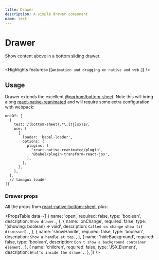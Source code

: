 ```yaml
---
title: Drawer
description: A simple drawer component
name: text
---
```


# Drawer

<Description>Show content above in a bottom sliding drawer.</Description>

<HeroContainer demoMultiple>
  <DrawerDemo />
</HeroContainer>

```jsx hero template=Drawer

```

<Highlights features={[`Animation and dragging on native and web.`]} />

## Usage

Drawer extends the excellent [@gorhom/bottom-sheet](https://github.com/gorhom/react-native-bottom-sheet). Note this will bring along [react-native-reanimated](https://github.com/software-mansion/react-native-reanimated) and will require some extra configuration with webpack:

```tsx
oneOf: [
  {
    test: /(bottom-sheet).*\.[tj]sx?$/,
    use: [
      {
        loader: 'babel-loader',
        options: {
          plugins: [
            'react-native-reanimated/plugin',
            '@babel/plugin-transform-react-jsx',
          ],
        },
      },
    ],
  },
  // tamagui loader
]}
```

### Drawer props

All the props from [react-native-bottom-sheet](https://gorhom.github.io/react-native-bottom-sheet/props), plus:

<PropsTable
  data={[
    {
      name: 'open',
      required: false,
      type: 'boolean',
      description: `Show drawer.`,
    },
    {
      name: 'onChange',
      required: false,
      type: '(showing: boolean) => void',
      description: `Called on change show (if dismissed).`,
    },
    {
      name: 'showHandle',
      required: false,
      type: 'boolean',
      description: `Show a handle at top.`,
    },
    {
      name: 'hideBackground',
      required: false,
      type: 'boolean',
      description: `Don't show a background container element.`,
    },
    {
      name: 'children',
      required: false,
      type: 'JSX.Element',
      description: `What's inside the drawer.`,
    },
  ]}
/>
